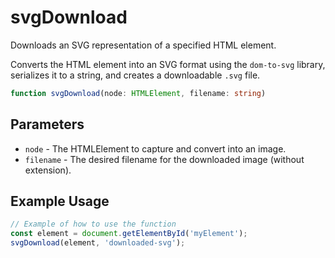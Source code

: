 
<Meta title="Utilities/Downloads/svgDownload" />

# svgDownload

Downloads an SVG representation of a specified HTML element.

Converts the HTML element into an SVG format using the `dom-to-svg` library, serializes it to a string, and creates a downloadable `.svg` file.

```ts
function svgDownload(node: HTMLElement, filename: string)
```

## Parameters

- `node` - The HTMLElement to capture and convert into an image.
- `filename` - The desired filename for the downloaded image (without extension).

## Example Usage

```js
// Example of how to use the function
const element = document.getElementById('myElement');
svgDownload(element, 'downloaded-svg');